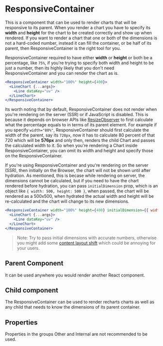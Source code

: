 
# ResponsiveContainer

<Meta of={ComponentStories} />

<Canvas>
  <Story name="API" of={ComponentStories} />
</Canvas>

This is a component that can be used to render charts that will be responsive to its parent.
When you render a chart you have to specify its **width** and **height** for the chart to be
created correctly and show up when rendered. If you want to render a chart that one or both
of the dimensions is not a hard-coded number, instead it can fill the container, or be half
of its parent, then ResponsiveContainer is the right tool for you.

ResponsiveContainer required to have either **width** or **height** or both be a percentage, like
`75%`, if you're trying to specify both width and height to be just a number, then its highly
likely that you don't need ResponsiveContainer and you can render the chart as is.

```jsx
<ResponsiveContainer width="100%" height={400}>
  <LineChart {...args}>
    <Line dataKey="uv" />
  </LineChart>
</ResponsiveContainer>
```

Its worth noting that by default, ResponsiveContainer does not render when you're rendering on
the server (SSR) or if JavaScript is disabled. This is because it depends on browser APIs
like [ResizeObserver](https://developer.mozilla.org/en-US/docs/Web/API/ResizeObserver) to
first calculate what the percentage equals to in terms of its parent element. For example
if you specify `width="80%"`, ResponsiveContainer should first calculate the width of the
parent, say its `720px`, now it has to calculate 80 percent of that 720 which will be **576px**
and only then, renders the child Chart and passes the calculated width to it. So when you're
rendering a Chart inside ResponsiveContainer, you can omit its width and height and specify
those on the ResponsiveContainer.

If you're using ResponsiveContainer and you're rendering on the server (SSR), then initially on
the Browser, the chart will not be shown until after hydration.
As mentioned, this is becase while rendering on server, the dimensions cannot be calculated,
but if you need to have the chart rendered before hydration, you can pass `initialDimension`
prop, which is an object like `{ width: 500, height: 500 }`, when passed, the chart will
be rendered as a 500x500, when hydrated the actual width and height will be re-calculated
and the chart will change to its new dimensions.

```jsx
<ResponsiveContainer width="100%" height={400} initialDimension={{ width: 520, height: 400 }}>
  <LineChart {...args}>
    <Line dataKey="uv" />
  </LineChart>
</ResponsiveContainer>
```

> Note: Try to pass initial dimensions with accurate numbers, otherwise you might add some
> [content layout shift](https://web.dev/cls) which could be annoying for your users.

## Parent Component

It can be used anywhere you would render another React component.

## Child component

The ResponsiveContainer can be used to render recharts charts as
well as any child that needs to know the dimensions of its parent container.

## Properties

Properties in the groups Other and Internal are not recommended to be used.

<Controls of={ComponentStories.API} />
